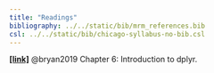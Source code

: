 ```yaml
---
title: "Readings"
bibliography: ../../static/bib/mrm_references.bib
csl: ../../static/bib/chicago-syllabus-no-bib.csl
---
```


[**[link]**](https://stat545.com/dplyr-intro.html) @bryan2019 Chapter 6: Introduction to dplyr.




